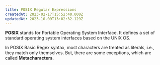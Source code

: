 ```yaml
---
title: POSIX Regular Expressions
createdAt: 2023-02-17T15:52:40.000Z
updatedAt: 2023-10-09T13:02:32.129Z
---
```


**POSIX** stands for Portable Operating System Interface. It defines a set of standard operating system interfaces based on the UNIX OS.

In POSIX Basic Regex syntax, most characters are treated as literals, i.e., they match only themselves. But, there are some exceptions, which are called **Metacharacters**.
